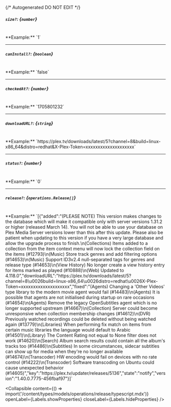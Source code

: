 {/* Autogenerated DO NOT EDIT  */}

##### `size?`: *{`number`}*
<br/>
**Example:** `1`

---
##### `canInstall?`: *{`boolean`}*
<br/>
**Example:** `false`

---
##### `checkedAt?`: *{`number`}*
<br/>
**Example:** `1705801232`

---
##### `downloadURL?`: *{`string`}*
<br/>
**Example:** `https://plex.tv/downloads/latest/5?channel=8&build=linux-x86_64&distro=redhat&X-Plex-Token=xxxxxxxxxxxxxxxxxxxx`

---
##### `status?`: *{`number`}*
<br/>
**Example:** `0`

---
##### `release?`: *{`operations.Release[]`}*
<br/>
**Example:** `[{"added":"(PLEASE NOTE) This version makes changes to the database which will make it compatible only with server versions 1.31.2 or higher (released March 14). You will not be able to use your database on Plex Media Server versions lower than this after this update. Please also be patient when updating to this version if you have a very large database and allow the upgrade process to finish.\n(Collections) Items added to a collection from the item context menu will now lock the collection field on the items (#12793)\n(Music) Store track genres and add filtering options (#14653)\n(Music) Support ID3v2.4 null-separated tags for genres and release type (#14653)\n(View History) No longer create a view history entry for items marked as played (#10888)\n(Web) Updated to 4.118.0","downloadURL":"https://plex.tv/downloads/latest/5?channel=8\u0026build=linux-x86_64\u0026distro=redhat\u0026X-Plex-Token=xxxxxxxxxxxxxxxxxxxx","fixed":"(Agents) Changing a 'Other Videos' type library to the modern movie agent would fail (#14483)\n(Agents) It is possible that agents are not initialised during startup on rare occasions (#14654)\n(Agents) Remove the legacy OpenSubtitles agent which is no longer supported upstream (#14667)\n(Collection) Server could become unresponsive when collection membership changes (#14612)\n(DVR) Previously watched recordings could be deleted without being watched again (#13779)\n(Libraries) When performing fix match on items from certain music libraries the language would default to Arabic (#14501)\n(Library) The Content Rating not equal to None filter does not work (#14620)\n(Search) Album search results could contain all the album's tracks too (#14486)\n(Subtitles) In some circumstances, sidecar subtitles can show up for media when they're no longer available (#14674)\n(Transcoder) HW encoding would fail on devices with no rate control (#14222)\n(Transcoder) Software transcoding on Ubuntu could cause unexpected behavior (#14605)","key":"https://plex.tv/updater/releases/5136","state":"notify","version":"1.40.0.7775-456fbaf97"}]`

<Collapsible content={() => import('/content/types/models/operations/release/typescript.mdx')} openLabel={Labels.showProperties} closeLabel={Labels.hideProperties} />




